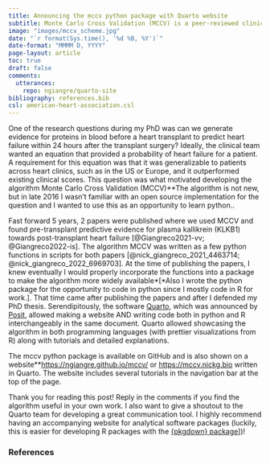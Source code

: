 ```yaml
---
title: Announcing the mccv python package with Quarto website
subtitle: Monte Carlo Cross Validation (MCCV) is a peer-reviewed clinical machine learning algorithm that is now implemented in a package and showcased in a website built by Quarto
image: "images/mccv_scheme.jpg"
date: "`r format(Sys.time(), '%d %B, %Y')`"
date-format: "MMMM D, YYYY"
page-layout: article
toc: true
draft: false
comments:
  utterances:
    repo: ngiangre/quarto-site
bibliography: references.bib
csl: american-heart-association.csl
---
```


One of the research questions during my PhD was can we generate evidence for proteins in blood before a heart transplant to predict heart failure within 24 hours after the transplant surgery? Ideally, the clinical team wanted an equation that provided a probability of heart failure for a patient. A requirement for this equation was that it was generalizable to patients across heart clinics, such as in the US or Europe, and it outperformed existing clinical scores. This question was what motivated developing the algorithm Monte Carlo Cross Validation (MCCV)\*[\*The algorithm is not new, but in late 2016 I wasn't familiar with an open source implementation for the question and I wanted to use this as an opportunity to learn python.]{.aside}. 

Fast forward 5 years, 2 papers were published where we used MCCV and found pre-transplant predictive evidence for plasma kallikrein (KLKB1) towards post-transplant heart failure [@Giangreco2021-vv; @Giangreco2022-is]. The algorithm MCCV was written as a few python functions in scripts for both papers [@nick_giangreco_2021_4463714; @nick_giangreco_2022_6969703]. At the time of publishing the papers, I knew eventually I would properly incorporate the functions into a package to make the algorithm more widely available\*[\*Also I wrote the python package for the opportunity to code in python since I mostly code in R for work.]. That time came after publishing the papers and after I defended my PhD thesis. Serendipitously, the software [Quarto](https://quarto.org), which was announced by [Posit](https://posit.co), allowed making a website AND writing code both in python and R interchangeably in the same document. Quarto allowed showcasing the algorithm in both programming languages (with prettier visualizations from R) along with tutorials and detailed explanations. 

The mccv python package is available on GitHub and is also shown on a website\*[\*[https://ngiangre.github.io/mccv/](https://ngiangre.github.io/mccv/) or [https://mccv.nickg.bio](https://mccv.nickg.bio)]{.aside} written in Quarto. The website includes several tutorials in the navigation bar at the top of the page.

Thank you for reading this post! Reply in the comments if you find the algorithm useful in your own work. I also want to give a shoutout to the Quarto team for developing a great communication tool. I highly recommend having an accompanying website for analytical software packages (luckily, this is easier for developing R packages with the [{pkgdown} package](https://pkgdown.r-lib.org)])!

### References

::: {#refs}
:::

